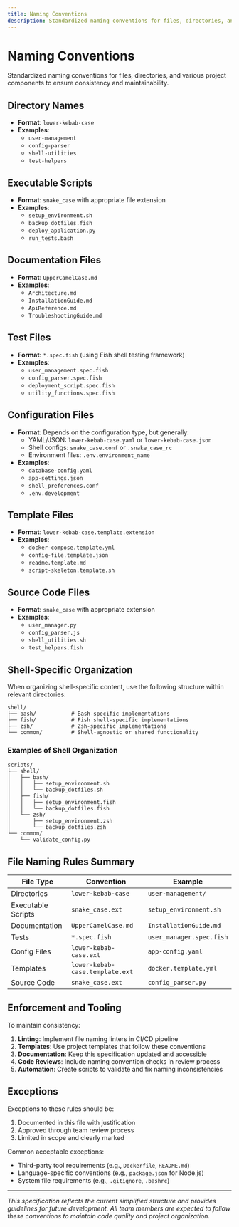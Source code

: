 ```yaml
---
title: Naming Conventions
description: Standardized naming conventions for files, directories, and various project components to ensure consistency and maintainability.
---
```


# Naming Conventions

Standardized naming conventions for files, directories, and various project components to ensure consistency and maintainability.

## Directory Names
- **Format**: `lower-kebab-case`
- **Examples**: 
  - `user-management`
  - `config-parser`
  - `shell-utilities`
  - `test-helpers`

## Executable Scripts
- **Format**: `snake_case` with appropriate file extension
- **Examples**:
  - `setup_environment.sh`
  - `backup_dotfiles.fish`
  - `deploy_application.py`
  - `run_tests.bash`

## Documentation Files
- **Format**: `UpperCamelCase.md`
- **Examples**:
  - `Architecture.md`
  - `InstallationGuide.md`
  - `ApiReference.md`
  - `TroubleshootingGuide.md`

## Test Files
- **Format**: `*.spec.fish` (using Fish shell testing framework)
- **Examples**:
  - `user_management.spec.fish`
  - `config_parser.spec.fish`
  - `deployment_script.spec.fish`
  - `utility_functions.spec.fish`

## Configuration Files
- **Format**: Depends on the configuration type, but generally:
  - YAML/JSON: `lower-kebab-case.yaml` or `lower-kebab-case.json`
  - Shell configs: `snake_case.conf` or `.snake_case_rc`
  - Environment files: `.env.environment_name`
- **Examples**:
  - `database-config.yaml`
  - `app-settings.json`
  - `shell_preferences.conf`
  - `.env.development`

## Template Files
- **Format**: `lower-kebab-case.template.extension`
- **Examples**:
  - `docker-compose.template.yml`
  - `config-file.template.json`
  - `readme.template.md`
  - `script-skeleton.template.sh`

## Source Code Files
- **Format**: `snake_case` with appropriate extension
- **Examples**:
  - `user_manager.py`
  - `config_parser.js`
  - `shell_utilities.sh`
  - `test_helpers.fish`

## Shell-Specific Organization

When organizing shell-specific content, use the following structure within relevant directories:

```
shell/
├── bash/           # Bash-specific implementations
├── fish/           # Fish shell-specific implementations
├── zsh/            # Zsh-specific implementations
└── common/         # Shell-agnostic or shared functionality
```

### Examples of Shell Organization

```
scripts/
├── shell/
│   ├── bash/
│   │   ├── setup_environment.sh
│   │   └── backup_dotfiles.sh
│   ├── fish/
│   │   ├── setup_environment.fish
│   │   └── backup_dotfiles.fish
│   └── zsh/
│       ├── setup_environment.zsh
│       └── backup_dotfiles.zsh
└── common/
    └── validate_config.py
```

## File Naming Rules Summary

| File Type | Convention | Example |
|-----------|------------|---------|
| Directories | `lower-kebab-case` | `user-management/` |
| Executable Scripts | `snake_case.ext` | `setup_environment.sh` |
| Documentation | `UpperCamelCase.md` | `InstallationGuide.md` |
| Tests | `*.spec.fish` | `user_manager.spec.fish` |
| Config Files | `lower-kebab-case.ext` | `app-config.yaml` |
| Templates | `lower-kebab-case.template.ext` | `docker.template.yml` |
| Source Code | `snake_case.ext` | `config_parser.py` |

## Enforcement and Tooling

To maintain consistency:

1. **Linting**: Implement file naming linters in CI/CD pipeline
2. **Templates**: Use project templates that follow these conventions
3. **Documentation**: Keep this specification updated and accessible
4. **Code Reviews**: Include naming convention checks in review process
5. **Automation**: Create scripts to validate and fix naming inconsistencies

## Exceptions

Exceptions to these rules should be:
1. Documented in this file with justification
2. Approved through team review process
3. Limited in scope and clearly marked

Common acceptable exceptions:
- Third-party tool requirements (e.g., `Dockerfile`, `README.md`)
- Language-specific conventions (e.g., `package.json` for Node.js)
- System file requirements (e.g., `.gitignore`, `.bashrc`)

---

*This specification reflects the current simplified structure and provides guidelines for future development. All team members are expected to follow these conventions to maintain code quality and project organization.*

